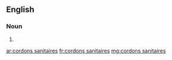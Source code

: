 ==English==

===Noun===
{{head|en|plural}}

# {{plural of|cordon sanitaire|lang=en}}

[[ar:cordons sanitaires]]
[[fr:cordons sanitaires]]
[[mg:cordons sanitaires]]